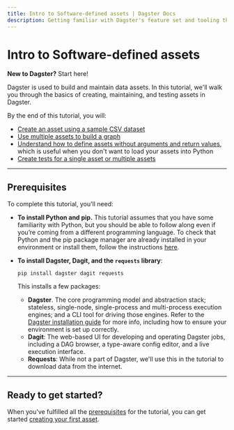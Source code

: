 ```yaml
---
title: Intro to Software-defined assets | Dagster Docs
description: Getting familiar with Dagster's feature set and tooling through a hands-on tutorial.
---
```


# Intro to Software-defined assets

<Note>
  <strong>New to Dagster?</strong> Start here!
</Note>

Dagster is used to build and maintain data assets. In this tutorial, we'll walk you through the basics of creating, maintaining, and testing assets in Dagster.

By the end of this tutorial, you will:

- [Create an asset using a sample CSV dataset](/tutorial/assets/defining-an-asset)
- [Use multiple assets to build a graph](/tutorial/assets/asset-graph)
- [Understand how to define assets without arguments and return values](/tutorial/assets/non-argument-deps), which is useful when you don't want to load your assets into Python
- [Create tests for a single asset or multiple assets](/tutorial/assets/testing-assets)

---

## Prerequisites

To complete this tutorial, you'll need:

- **To install Python and pip.** This tutorial assumes that you have some familiarity with Python, but you should be able to follow along even if you’re coming from a different programming language. To check that Python and the pip package manager are already installed in your environment or install them, follow the instructions [here](https://packaging.python.org/guides/installing-using-pip-and-virtual-environments/).

  <DagsterVersion />

<!-- ^ Lives in: /next/components/mdx/includes/dagster/DagsterVersion.mdx -->

- **To install Dagster, Dagit, and the `requests` library**:

  ```shell
  pip install dagster dagit requests
  ```

  This installs a few packages:

  - **Dagster**. The core programming model and abstraction stack; stateless, single-node, single-process and multi-process execution engines; and a CLI tool for driving those engines. Refer to the [Dagster installation guide](/getting-started/install) for more info, including how to ensure your environment is set up correctly.
  - **Dagit**: The web-based UI for developing and operating Dagster jobs, including a DAG browser, a type-aware config editor, and a live execution interface.
  - **Requests**: While not a part of Dagster, we'll use this in the tutorial to download data from the internet.

---

## Ready to get started?

When you've fulfilled all the [prerequisites](#prerequisites) for the tutorial, you can get started [creating your first asset](/tutorial/assets/defining-an-asset).
